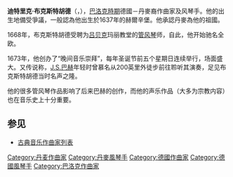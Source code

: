 {{Infobox classical
| 中文名 = 布克斯特胡德
| 画像 = Imagebuxtehude.jpg
| 附注 = 此画像被普遍认为是布氏的仅存画像，但最近的研究结果声称其实同一幅画上的另一个人才是他，此二说扑朔迷离。     
| 原文名 = Dieterich Buxtehude        
| 国别 = 丹麦  
| 出生日期 = 1637年
| 出生地 = 赫尔辛堡（一说为荷尔斯泰因的奥尔德斯洛）
| 逝世日期 = 1707年5月9日（69-70歲）
| 逝世地 = 吕贝克
| 所属时期 = 巴洛克
| 所属乐派 =  
| 擅长作品类型 = 管风琴曲，宗教声乐作品
| 代表作 = 数十首管风琴前奏曲，管风琴帕萨卡里亚，大量宗教康塔塔
| 师从 = 
| 学生 = 
| 官方网站 = 
}}

'''迪特里克·布克斯特胡德'''（{{lang-de|'''Dieterich Buxtehude'''}}，{{bd|1637年||1707年|5月9日}}），[[巴洛克時期|巴洛克時期]]德國－丹麥裔作曲家及风琴手。他的出生地備受爭議，一般認為他出生於1637年的赫爾辛堡。他承認丹麥為他的祖國。

1668年，布克斯特胡德受聘为[[吕贝克|吕贝克]]玛丽教堂的[[管风琴|管风琴]]师，自此，他开始驰名全欧。

1673年，他创办了“晚间音乐崇拜”，每年圣诞节前五个星期日连续举行，场面盛大。又传说称，[[J.S.巴赫|J.S.巴赫]]年轻时曾慕名从200英里外徒步前往聆听其演奏，足见布克斯特胡德当时名声之隆。

他的很多管风琴作品影响了后来巴赫的创作，而他的声乐作品（大多为宗教内容）也在音乐史上十分重要。

== 参见 ==
{{Commons Category|Dieterich Buxtehude}}
* [[古典音乐作曲家列表|古典音乐作曲家列表]]

{{Authority control}}
{{DEFAULTSORT:Buxtehude, Dietrich}}

[[Category:丹麦作曲家|Category:丹麦作曲家]]
[[Category:丹麥風琴手|Category:丹麥風琴手]]
[[Category:德國作曲家|Category:德國作曲家]]
[[Category:德國風琴手|Category:德國風琴手]]
[[Category:巴洛克作曲家|Category:巴洛克作曲家]]